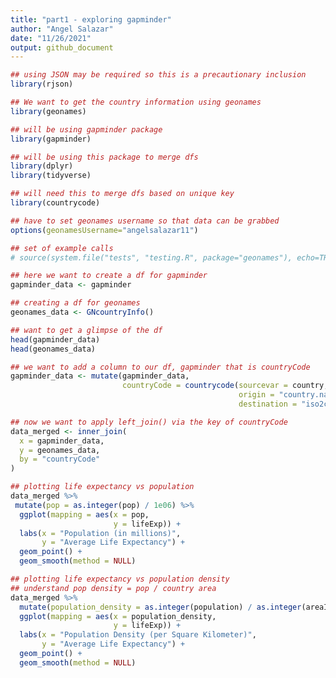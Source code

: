 ```yaml
---
title: "part1 - exploring gapminder"
author: "Angel Salazar"
date: "11/26/2021"
output: github_document
---
```


```r
## using JSON may be required so this is a precautionary inclusion
library(rjson)

## We want to get the country information using geonames
library(geonames)

## will be using gapminder package
library(gapminder)

## will be using this package to merge dfs
library(dplyr)
library(tidyverse)

## will need this to merge dfs based on unique key
library(countrycode)

```

```r
## have to set geonames username so that data can be grabbed
options(geonamesUsername="angelsalazar11")

## set of example calls
# source(system.file("tests", "testing.R", package="geonames"), echo=TRUE)

```

```r
## here we want to create a df for gapminder
gapminder_data <- gapminder

## creating a df for geonames
geonames_data <- GNcountryInfo()

## want to get a glimpse of the df
head(gapminder_data)
head(geonames_data)


```

```r
## we want to add a column to our df, gapminder that is countryCode
gapminder_data <- mutate(gapminder_data, 
                         countryCode = countrycode(sourcevar = country, 
                                                   origin = "country.name", 
                                                   destination = "iso2c"))
```

```r
## now we want to apply left_join() via the key of countryCode
data_merged <- inner_join(
  x = gapminder_data, 
  y = geonames_data, 
  by = "countryCode"
)
```

```r
## plotting life expectancy vs population
data_merged %>%
 mutate(pop = as.integer(pop) / 1e06) %>%
  ggplot(mapping = aes(x = pop, 
                       y = lifeExp)) + 
  labs(x = "Population (in millions)", 
       y = "Average Life Expectancy") +
  geom_point() +
  geom_smooth(method = NULL) 

## plotting life expectancy vs population density
## understand pop density = pop / country area
data_merged %>%
  mutate(population_density = as.integer(population) / as.integer(areaInSqKm)) %>%
  ggplot(mapping = aes(x = population_density, 
                       y = lifeExp)) +
  labs(x = "Population Density (per Square Kilometer)",
       y = "Average Life Expectancy") +
  geom_point() +
  geom_smooth(method = NULL) 

```


